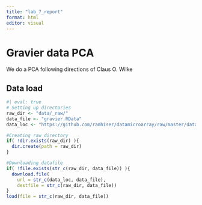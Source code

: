 ```yaml
---
title: "lab_7_report"
format: html
editor: visual
---
```


# Gravier data PCA

We do a PCA following directions of Claus O. Wilke

## Data load

```r
#| eval: true
# Setting up directories
raw_dir <- "data/_raw/"
data_file <- "gravier.RData"
data_loc <- "https://github.com/ramhiser/datamicroarray/raw/master/data/"

#Creating raw directory
if( !dir.exists(raw_dir) ){
  dir.create(path = raw_dir)
}

#Downloading datafile
if( !file.exists(str_c(raw_dir, data_file)) ){
  download.file(
    url = str_c(data_loc, data_file),
    destfile = str_c(raw_dir, data_file))
}
load(file = str_c(raw_dir, data_file))
```

